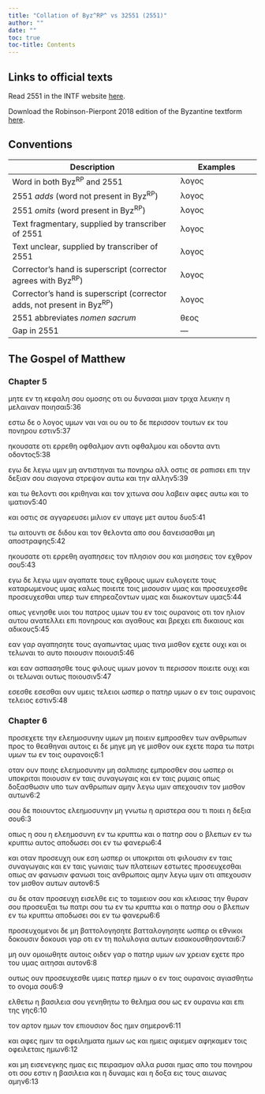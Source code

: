 ```yaml
---
title: "Collation of Byz^RP^ vs 32551 (2551)"
author: ""
date: ""
toc: true
toc-title: Contents
---
```


::: {.callout-note appearance="minimal" icon="false" collapse="true"}
# Links to official texts

Read 2551 in the INTF website [here](https://ntvmr.uni-muenster.de/manuscript-workspace?docID=32551).

Download the Robinson-Pierpont 2018 edition of the Byzantine textform [here](https://web.archive.org/web/20210413060536/https://byzantinetext.com/wp-content/uploads/2021/03/robinson-pierpont-2018-gnt-edition.pdf).


:::


::: {.callout-note appearance="minimal" icon="false" collapse="true"}
# Conventions

| Description                                                              	| Examples                           	|
|--------------------------------------------------------------------------	|------------------------------------	|
| Word in both Byz^RP^ and 2551                                   	| λογος                              	|
| 2551 *adds* (word not present in Byz^RP^)                       	| [λογος]{.greek-added}            	|
| 2551 *omits* (word present in Byz^RP^)                          	| [λογος]{.greek-omitted}          	|
| Text fragmentary, supplied by transcriber of 2551               	| [λογος]{.greek-supplied}         	|
| Text unclear, supplied by transcriber of 2551                   	| [λογος]{.unclear}                	|
| Corrector's hand is superscript (corrector agrees with Byz^RP^)          	| [λογος]{.corr}                   	|
| Corrector's hand is superscript (corrector adds, not present in Byz^RP^) 	| [[λογος]{.corr}]{.greek-added} 	|
| 2551 abbreviates *nomen sacrum*                                 	| [θεος]{.greek-abbr}            	|
| Gap in 2551                                                     	| [―]{.gap}                        	|
:::

## The Gospel of Matthew

### Chapter 5

[μητε]{.greek-omitted} [εν]{.greek-omitted} [τη]{.greek-omitted} [κεφαλη]{.greek-omitted} [σου]{.greek-omitted} [ομοσης]{.greek-omitted} [οτι]{.greek-omitted} [ου]{.greek-omitted} [δυνασαι]{.greek-omitted} [μιαν]{.greek-omitted} [τριχα]{.greek-omitted} [λευκην]{.greek-omitted} [η]{.greek-supplied} [μελαιν]{.unclear}[αν]{.greek-supplied} [ποιη]{.greek-supplied}σαι[5:36]{.aside}

[εστω]{.greek-supplied} [δε]{.greek-supplied} [ο]{.greek-supplied} [λογος]{.greek-supplied} [υμων]{.greek-supplied} [ναι]{.greek-supplied} [ναι]{.greek-supplied} [ου]{.greek-supplied} [ου]{.greek-supplied} [το]{.greek-supplied} δε περ[ι]{.greek-supplied}[σ]{.unclear}σον τουτων εκ του πον[ηρου]{.greek-supplied} [εστι]{.greek-supplied}ν[5:37]{.aside}

ηκουσατ[ε]{.greek-supplied} [ο]{.greek-supplied}τι ερ[ρ]{.unclear}εθη οφθαλμον αντι οφθαλμου και οδοντα [αν]{.greek-supplied}[τι]{.unclear} [οδ]{.unclear}οντος[5:38]{.aside}

εγω δε λεγω υμιν μη α[ν]{.unclear}τιστηναι τω πον[η]{.unclear}[ρω]{.greek-supplied} [α]{.greek-supplied}λλ οσ[τι]{.unclear}ς σε ραπισει επι την δεξια[ν]{.unclear} [[σο]{.unclear}[υ]{.greek-supplied}]{.greek-added} [σια]{.greek-supplied}γ[ονα]{.greek-supplied} στρε[ψον]{.greek-supplied} αυ[τω]{.greek-supplied} και την αλλην[5:39]{.aside}

και τω θελ[οντι]{.unclear} [σοι]{.unclear} [κρι]{.unclear}[θηναι]{.greek-supplied} [και]{.greek-supplied} [τον]{.greek-supplied} χι[τω]{.unclear}να σου λαβειν αφες αυτω και το ιματιον[5:40]{.aside}

κ[αι]{.unclear} [ο]{.unclear}στις σε αγγαρευσει μιλιον εν υπαγε μετ αυτου δυο[5:41]{.aside}

[τ]{.greek-supplied}ω αιτουντι σε διδου και τον θελοντα απο σ[ου]{.unclear} [δανει]{.unclear}σα[σθαι]{.greek-supplied} μη αποστραφης[5:42]{.aside}

ηκουσατε οτι ερρεθη αγαπησεις [τ]{.unclear}[ον]{.greek-supplied} πλησιον σου και μισησεις τον εχθρον σου[5:43]{.aside}

εγω δε [λ]{.unclear}[ε]{.greek-supplied}γω υμιν αγαπατε τους εχθρους υμων [ευλογειτε]{.greek-omitted} [τους]{.greek-omitted} [καταρωμενους]{.greek-omitted} [υμας]{.greek-omitted} καλως ποι[ει]{.greek-supplied}τε τοις μισουσιν υμας και [προσευχεσθε]{.greek-omitted} [προσευχεσθαι]{.greek-added} υπερ των [ε]{.unclear}[πη]{.greek-supplied}ρεαζοντων υμας και διωκοντων υμας[5:44]{.aside}

οπως [γε]{.greek-supplied}νησθε υιοι του [πατρος]{.greek-abbr} υμων του εν τοις [ουρανοις]{.greek-abbr} οτι τον [η]{.greek-supplied}λιον αυτου ανατελλει επι πονηρους και αγαθους κ[αι]{.greek-supplied} βρεχει επι δικαιους και αδικους[5:45]{.aside}

εαν γαρ αγαπ[η]{.greek-supplied}σητε τους αγαπωντας υμας τινα μισθον εχε[τ]{.unclear}[ε]{.greek-supplied} ουχι και οι τελωναι το αυτο [ποιουσιν]{.greek-omitted} [ποιουσι]{.greek-added}[5:46]{.aside}

κ[αι]{.unclear} [εαν]{.unclear} [α]{.unclear}[σπα]{.greek-supplied}σησθε τους φιλους υμ[ων]{.unclear} μονον τ[ι]{.unclear} [περι]{.unclear}[σσον]{.greek-supplied} [ποιει]{.greek-supplied}τε ουχι και οι τελωναι ουτως ποιουσ[ι]{.greek-supplied}ν[5:47]{.aside}

[εσεσθε]{.greek-omitted} [[εσ]{.unclear}εσθαι]{.greek-added} [ουν]{.greek-omitted} υμεις τελειοι ωσπερ ο [πατηρ]{.greek-abbr} υμων ο εν τοις [ουρανοις]{.greek-abbr} [τε]{.greek-supplied}λειος εστιν[5:48]{.aside}

### Chapter 6

[π]{.greek-supplied}ροσεχετε την ελεημοσυνην υμων μη ποιε[ι]{.unclear}ν εμ[π]{.unclear}[ρο]{.greek-supplied}σθεν των [ανθρωπων]{.greek-abbr} προς το θεαθηναι αυτο[ις]{.greek-supplied} ε[ι]{.unclear} δ[ε]{.greek-supplied} [μηγε]{.greek-omitted} [[μη]{.greek-supplied}]{.greek-added} [[γε]{.greek-supplied}]{.greek-added} [μισθον]{.greek-supplied} [ουκ]{.greek-supplied} [ε]{.greek-supplied}[χετε]{.unclear} π[αρα]{.greek-supplied} τω [πατρι]{.greek-abbr} υμων τω εν τοις [ουρανοις]{.greek-abbr}[6:1]{.aside}

[οταν]{.greek-supplied} ουν ποιης ελεημοσυνην μη σαλπισης εμπροσθεν [σου]{.greek-supplied} [ωσ]{.greek-supplied}περ οι υποκριται ποιουσιν [εν]{.greek-omitted} [ταις]{.greek-omitted} [συναγωγαις]{.greek-omitted} [και]{.greek-omitted} εν ταις ρυμαις οπ[ως]{.unclear} [δο]{.unclear}[ξα]{.greek-supplied}σθωσιν υπο των [ανθρωπων]{.greek-abbr} αμην λεγω υμιν απεχου[σιν]{.greek-supplied} [τον]{.greek-supplied} [μι]{.greek-supplied}σθον αυτων[6:2]{.aside}

σου δε ποιουντος ελεημοσυνην μη [γνωτω]{.unclear} [η]{.greek-supplied} [α]{.greek-supplied}[ρ]{.greek-supplied}ιστερα σου τι ποιει η δεξια σου[6:3]{.aside}

οπως η σου η ελεη[μο]{.greek-supplied}σ[υνη]{.greek-supplied} [εν]{.greek-supplied} τω κρυπτω και ο [πατηρ]{.greek-abbr} σου ο βλ[επ]{.unclear}ων εν τω κρυπτω α[υτ]{.unclear}ος [απο]{.greek-supplied}δωσει σοι εν τω φανερω[6:4]{.aside}

και οταν προσευχη ουκ [εση]{.greek-supplied} [ωσ]{.greek-supplied}περ οι υποκριται οτι φιλουσιν εν ταις συναγωγαις [κα]{.greek-supplied}ι εν ταις γωνιαις των πλατειων εστωτες [προσ]{.unclear}[ευ]{.greek-supplied}χ[εσθαι]{.greek-supplied} [ο]{.greek-supplied}[π]{.unclear}ως [αν]{.greek-omitted} [φανωσιν]{.greek-omitted} [φανωσι]{.greek-added} τοις [ανθρωποις]{.greek-abbr} αμην λεγω υμιν οτι απεχουσ[ιν]{.greek-supplied} [τον]{.greek-supplied} μισθον [αυτων]{.greek-omitted} [αυτον]{.greek-added}[6:5]{.aside}

συ δε οταν προσευχη εισ[ε]{.unclear}λθε εις το [τα]{.greek-supplied}[μ]{.unclear}ιειον σου και κλεισας την θυραν σου προσευξαι [τω]{.greek-supplied} [πατρι]{.greek-abbr} σου τω εν τω κρυπτω και ο [πατηρ]{.greek-abbr} σου ο βλε[π]{.unclear}ω[ν]{.unclear} [εν]{.greek-supplied} τω κρυπτω αποδωσει σοι εν τω φανερω[6:6]{.aside}

[προ]{.greek-supplied}[σ]{.unclear}ευχομενοι δε μη [βαττολογησητε]{.greek-omitted} [βατταλογησητε]{.greek-added} ωσπερ οι εθν[ι]{.unclear}[κοι]{.greek-supplied} [δοκουσιν]{.greek-omitted} [δοκουσι]{.greek-added} γαρ οτι εν τη πολυλογια αυτων εισ[α]{.unclear}[κου]{.greek-supplied}σθησονται[6:7]{.aside}

μη ουν ομοιωθητε αυτοις [οιδεν]{.greek-supplied} [γαρ]{.greek-supplied} ο [πατηρ]{.greek-abbr} υμων ων χρειαν εχετε προ [του]{.unclear} [υμας]{.greek-supplied} [αι]{.greek-supplied}τησαι αυτον[6:8]{.aside}

ουτως ουν προσ[ευ]{.unclear}χ[εσθε]{.greek-supplied} [υμεις]{.greek-supplied} [πατερ]{.greek-abbr} ημων ο εν τοις [ουρανοις]{.greek-abbr} αγιασθητω [το]{.unclear} [ονομα]{.greek-supplied} [σο]{.greek-supplied}[υ]{.unclear}[6:9]{.aside}

ελθετω η βασιλεια σου γενηθ[η]{.unclear}τω το θε[λημα]{.greek-supplied} [σο]{.unclear}υ ως εν [ουρανω]{.greek-abbr} και επι της [γη]{.unclear}ς[6:10]{.aside}

τον αρτ[ον]{.greek-supplied} [ημω]{.greek-supplied}ν τ[ον]{.unclear} επιουσιον δος ημιν σημερ[ο]{.unclear}ν[6:11]{.aside}

και αφ[ες]{.greek-supplied} [ημιν]{.greek-supplied} τα οφειληματα ημων ως και [ημεις]{.greek-supplied} [αφιεμεν]{.greek-omitted} [[αφηκα]{.greek-supplied}μ[εν]{.greek-supplied}]{.greek-added} τοις οφειλεταις ημων[6:12]{.aside}

και μη [εισενεγκης]{.greek-supplied} [ημας]{.greek-omitted} [εις]{.greek-omitted} [πειρασμον]{.greek-omitted} [αλλα]{.greek-omitted} [ρυσαι]{.greek-omitted} [ημας]{.greek-omitted} [απο]{.greek-omitted} [του]{.greek-omitted} [πονηρου]{.greek-omitted} [οτι]{.greek-omitted} [σου]{.greek-omitted} [εστιν]{.greek-omitted} [η]{.greek-omitted} [βασιλεια]{.greek-omitted} [και]{.greek-omitted} [η]{.greek-omitted} [δυναμις]{.greek-omitted} [και]{.greek-omitted} [η]{.greek-omitted} [δοξα]{.greek-omitted} [εις]{.greek-omitted} [τους]{.greek-omitted} [αιωνας]{.greek-omitted} [αμην]{.greek-omitted}[6:13]{.aside}

